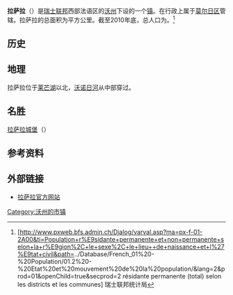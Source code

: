 {{瑞士市镇信息框
 | 市镇名称= 拉萨拉
 | 原文名称             = {{lang|fr|La Sarraz}}
 | 图片                = La-Sarraz-Village.jpg
 | 纹章 = La Sarraz-coat of arms.svg
 | 语言                   = [[法语|法语]]
 | 所属州               = 沃州
 | iso-code-region = 
 | 所属区               = [[莫尔日区|莫尔日区]]
 | lat_d=46|lat_m=40|lat_NS=N|long_d=6|long_m=31|long_EW=E
 | 邮政编码        = 1315
 | 市镇代码        = 5498
 | 面积                 = {{smn|7.71|5|100}}
 | 平均海拔        =  485
 | 人口               = {{smn|1763|6}}
 | 主页  = www.lasarraz.ch
 | 市镇长           = 2178
 | 相邻市镇             = 
 | 友好城市             = 
|地图文件             = Karte Gemeinde La Sarraz 2011.png
|}}
'''拉萨拉'''（{{lang-fr|La Sarraz}}）是[[瑞士联邦|瑞士联邦]]西部法语区的[[沃州|沃州]]下设的一个[[瑞士市镇|镇]]。在行政上属于[[莫尔日区|莫尔日区]]管辖。拉萨拉的总面积为{{smn|7.71|5|100}}平方公里。截至2010年底，总人口为{{smn|2178|6}}。<ref>{{fr}}[http://www.pxweb.bfs.admin.ch/Dialog/varval.asp?ma=px-f-01-2A00&ti=Population+r%E9sidante+permanente+et+non+permanente+selon+la+r%E9gion%2C+le+sexe%2C+le+lieu++de+naissance+et+l%27%E9tat+civil&path=../Database/French_01%20-%20Population/01.2%20-%20Etat%20et%20mouvement%20de%20la%20population/&lang=2&prod=01&openChild=true&secprod=2 résidante permanente (total) selon les districts et les communes] {{Wayback|url=http://www.pxweb.bfs.admin.ch/Dialog/varval.asp?ma=px-f-01-2A00&ti=Population+r%E9sidante+permanente+et+non+permanente+selon+la+r%E9gion%2C+le+sexe%2C+le+lieu++de+naissance+et+l%27%E9tat+civil&path=..%2FDatabase%2FFrench_01%20-%20Population%2F01.2%20-%20Etat%20et%20mouvement%20de%20la%20population%2F&lang=2&prod=01&openChild=true&secprod=2 |date=20150102165023 }} 瑞士联邦统计局</ref>

==历史==

==地理==
拉萨拉位于[[莱芒湖|莱芒湖]]以北，[[沃诺日河|沃诺日河]]从中部穿过。

==名胜==
[[拉萨拉城堡|拉萨拉城堡]]（{{lang-fr|Château de La Sarraz}}）

==参考资料==
{{reflist}}

==外部链接==
*{{fr}}[http://www.lasarraz.ch 拉萨拉官方网站] {{Wayback|url=http://www.lasarraz.ch/ |date=20200611022014 }}

{{Authority control}}
{{DEFAULTSORT:La Sarraz}}
{{沃州莫尔日区行政区划}}
[[Category:沃州的市镇|Category:沃州的市镇]]